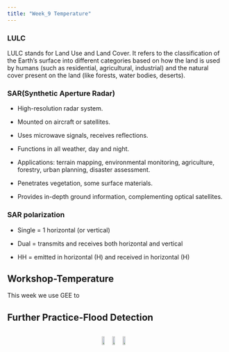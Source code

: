 ```yaml
---
title: "Week_9 Temperature"
---
```

### LULC

LULC stands for Land Use and Land Cover. It refers to the classification of the Earth's surface into different categories based on how the land is used by humans (such as residential, agricultural, industrial) and the natural cover present on the land (like forests, water bodies, deserts).

### SAR(Synthetic Aperture Radar)

-   High-resolution radar system.

-   Mounted on aircraft or satellites.

-   Uses microwave signals, receives reflections.

-   Functions in all weather, day and night.

-   Applications: terrain mapping, environmental monitoring, agriculture, forestry, urban planning, disaster assessment.

-   Penetrates vegetation, some surface materials.

-   Provides in-depth ground information, complementing optical satellites.

### SAR polarization

-   Single = 1 horizontal (or vertical)

-   Dual = transmits and receives both horizontal and vertical

-   HH = emitted in horizontal (H) and received in horizontal (H)


## Workshop-Temperature
This week we use GEE to 

## Further Practice-Flood Detection


::: {style="display: flex; justify-content: space-around; align-items: center;"}
<img src="https://github.com/jianghan0v0/Learning-diary-han-jiang/raw/main/images/wk9-flood1.png" width="29%"/> <img src="https://github.com/jianghan0v0/Learning-diary-han-jiang/raw/main/images/wk9-flood2.png" width="30%"/> <img src="https://github.com/jianghan0v0/Learning-diary-han-jiang/raw/main/images/wk9-flood3.png" width="29%"/>
:::

